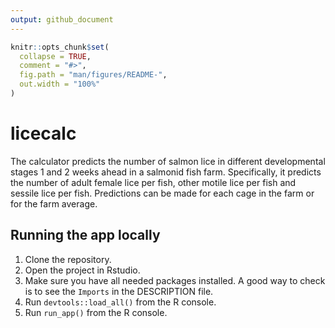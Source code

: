 ```yaml
---
output: github_document
---
```


<!-- README.md is generated from README.Rmd. Please edit that file -->

```r
knitr::opts_chunk$set(
  collapse = TRUE,
  comment = "#>",
  fig.path = "man/figures/README-",
  out.width = "100%"
)
```

# licecalc

<!-- badges: start -->
<!-- badges: end -->

The calculator predicts the number of salmon lice in different developmental stages 1 and 2 weeks ahead in a salmonid fish farm. Specifically, it predicts the number of adult female lice per fish, other motile lice per fish and sessile lice per fish. Predictions can be made for each cage in the farm or for the farm average.

## Running the app locally

1. Clone the repository.
2. Open the project in Rstudio.
3. Make sure you have all needed packages installed. A good way to check is to see the `Imports` in the DESCRIPTION file.
4. Run `devtools::load_all()` from the R console.
5. Run `run_app()` from the R console.
